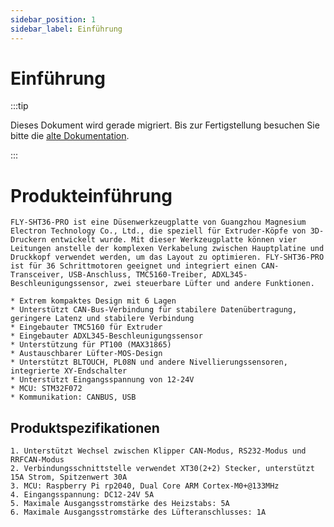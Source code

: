 ```yaml
---
sidebar_position: 1
sidebar_label: Einführung
---
```



# Einführung

:::tip

Dieses Dokument wird gerade migriert. Bis zur Fertigstellung besuchen Sie bitte die [alte Dokumentation](https://mellow.klipper.cn/#/).

:::

# Produkteinführung

    FLY-SHT36-PRO ist eine Düsenwerkzeugplatte von Guangzhou Magnesium Electron Technology Co., Ltd., die speziell für Extruder-Köpfe von 3D-Druckern entwickelt wurde. Mit dieser Werkzeugplatte können vier Leitungen anstelle der komplexen Verkabelung zwischen Hauptplatine und Druckkopf verwendet werden, um das Layout zu optimieren. FLY-SHT36-PRO ist für 36 Schrittmotoren geeignet und integriert einen CAN-Transceiver, USB-Anschluss, TMC5160-Treiber, ADXL345-Beschleunigungssensor, zwei steuerbare Lüfter und andere Funktionen.

    * Extrem kompaktes Design mit 6 Lagen
    * Unterstützt CAN-Bus-Verbindung für stabilere Datenübertragung, geringere Latenz und stabilere Verbindung
    * Eingebauter TMC5160 für Extruder
    * Eingebauter ADXL345-Beschleunigungssensor
    * Unterstützung für PT100 (MAX31865)
    * Austauschbarer Lüfter-MOS-Design
    * Unterstützt BLTOUCH, PL08N und andere Nivellierungssensoren, integrierte XY-Endschalter
    * Unterstützt Eingangsspannung von 12-24V
    * MCU: STM32F072
    * Kommunikation: CANBUS, USB

## Produktspezifikationen

    1. Unterstützt Wechsel zwischen Klipper CAN-Modus, RS232-Modus und RRFCAN-Modus
    2. Verbindungsschnittstelle verwendet XT30(2+2) Stecker, unterstützt 15A Strom, Spitzenwert 30A
    3. MCU: Raspberry Pi rp2040, Dual Core ARM Cortex-M0+@133MHz
    4. Eingangsspannung: DC12-24V 5A
    5. Maximale Ausgangsstromstärke des Heizstabs: 5A
    6. Maximale Ausgangsstromstärke des Lüfteranschlusses: 1A


